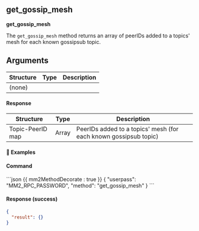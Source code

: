 


## get_gossip_mesh

**get_gossip_mesh**

The `get_gossip_mesh` method returns an array of peerIDs added to a topics' mesh for each known gossipsub topic.

## Arguments

| Structure | Type | Description |
| --------- | ---- | ----------- |
| (none)    |      |             |

#### Response

| Structure        | Type  | Description                                                      |
| ---------------- | ----- | ---------------------------------------------------------------- |
| Topic-PeerID map | Array | PeerIDs added to a topics' mesh (for each known gossipsub topic) |

#### 📌 Examples

#### Command

<CodeGroup title="" tag="POST" label="get_gossip_mesh">
```json {{ mm2MethodDecorate : true }}
{
  "userpass": "MM2_RPC_PASSWORD",
  "method": "get_gossip_mesh"
}
```
</CodeGroup>


<CollapsibleSection expandedText='Hide Response' collapsedText='Show Response'>

#### Response (success)

```json
{
  "result": {}
}
```

</CollapsibleSection>
